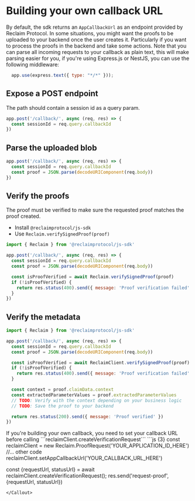 
# Building your own callback URL

By default, the sdk returns an `AppCallbackUrl` as an endpoint provided by Reclaim Protocol.
In some situations, you might want the proofs to be uploaded to your backend once the user creates it.
Particularly if you want to process the proofs in the backend and take some actions.
<Callout type='info'>
  Note that you can parse all incoming requests to your callback as plain text, this will make parsing easier for you, if you're using Express.js or NestJS, you can use the following middleware:
  ```js copy
    app.use(express.text({ type: "*/*" }));
  ```
</Callout>

## Expose a POST endpoint

The path should contain a session id as a query param.

```js copy showLineNumbers {2}
app.post('/callback/', async (req, res) => {
  const sessionId = req.query.callbackId
})
```

## Parse the uploaded blob

```js copy showLineNumbers {3}
app.post('/callback/', async (req, res) => {
  const sessionId = req.query.callbackId
  const proof = JSON.parse(decodeURIComponent(req.body))
})
```

## Verify the proofs

The proof must be verified to make sure the requested proof matches the proof created.

- Install `@reclaimprotocol/js-sdk`
- Use `Reclaim.verifySignedProof(proof)`

```js showLineNumbers {7-10}
import { Reclaim } from '@reclaimprotocol/js-sdk'

app.post('/callback/', async (req, res) => {
  const sessionId = req.query.callbackId
  const proof = JSON.parse(decodeURIComponent(req.body))

  const isProofVerified = await Reclaim.verifySignedProof(proof)
  if (!isProofVerified) {
    return res.status(400).send({ message: 'Proof verification failed' })
  }
})
```

## Verify the metadata

```js showLineNumbers
import { Reclaim } from '@reclaimprotocol/js-sdk'

app.post('/callback/', async (req, res) => {
  const sessionId = req.query.callbackId
  const proof = JSON.parse(decodeURIComponent(req.body))

  const isProofVerified = await ReclaimClient.verifySignedProof(proof)
  if (!isProofVerified) {
    return res.status(400).send({ message: 'Proof verification failed' })
  }

  const context = proof.claimData.context
  const extractedParameterValues = proof.extractedParameterValues
  // TODO: Verify with the context depending on your business logic
  // TODO: Save the proof to your backend

  return res.status(200).send({ message: 'Proof verified' })
})
```
<Callout type='info'>
  If you're building your own callback, you need to set your callback URL before calling ```reclaimClient.createVerificationRequest```
  ```js {3}
  const reclaimClient = new Reclaim.ProofRequest('YOUR_APPLICATION_ID_HERE')
    //... other code
  reclaimClient.setAppCallbackUrl('YOUR_CALLBACK_URL_HERE')
  
  const {requestUrl, statusUrl} = await reclaimClient.createVerificationRequest();
  res.send('request-proof', {requestUrl, statusUrl})
  ```
</Callout>

